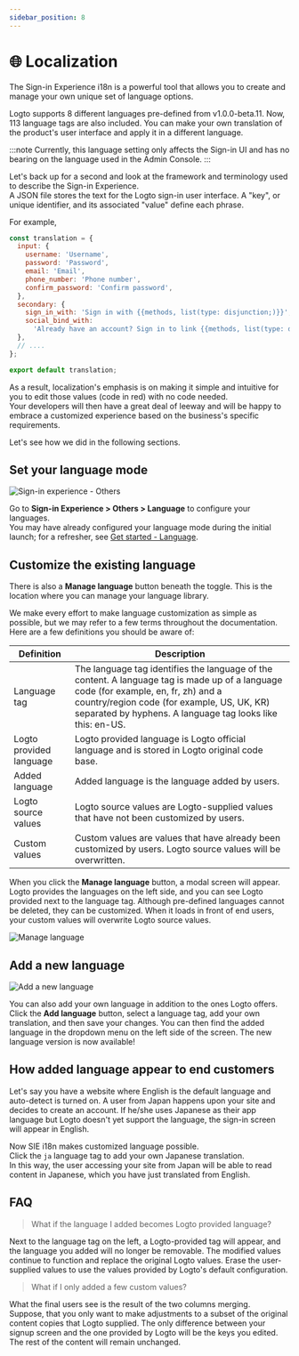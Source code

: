 ```yaml
---
sidebar_position: 8
---
```



# 🌐 Localization

The Sign-in Experience i18n is a powerful tool that allows you to create and manage your own unique set of language options.

Logto supports 8 different languages pre-defined from v1.0.0-beta.11. Now, 113 language tags are also included. You can make your own translation of the product's user interface and apply it in a different language.

:::note
Currently, this language setting only affects the Sign-in UI and has no bearing on the language used in the Admin Console.
:::

Let's back up for a second and look at the framework and terminology used to describe the Sign-in Experience.  
A JSON file stores the text for the Logto sign-in user interface. A "key", or unique identifier, and its associated "value" define each phrase.

For example,

```js
const translation = {
  input: {
    username: 'Username',
    password: 'Password',
    email: 'Email',
    phone_number: 'Phone number',
    confirm_password: 'Confirm password',
  },
  secondary: {
    sign_in_with: 'Sign in with {{methods, list(type: disjunction;)}}',
    social_bind_with:
      'Already have an account? Sign in to link {{methods, list(type: disjunction;)}} with your social identity.',
  },
  // ....
};

export default translation;
```

As a result, localization's emphasis is on making it simple and intuitive for you to edit those values (code in red) with no code needed.  
Your developers will then have a great deal of leeway and will be happy to embrace a customized experience based on the business's specific requirements.

Let's see how we did in the following sections.

## Set your language mode

<img alt="Sign-in experience - Others" src={sieOthers} />

Go to **Sign-in Experience > Others > Language** to configure your languages.  
You may have already configured your language mode during the initial launch; for a refresher, see [Get started - Language](/docs/tutorials/get-started/customize-sign-in-experience.mdx#language).

## Customize the existing language

There is also a **Manage language** button beneath the toggle. This is the location where you can manage your language library.

We make every effort to make language customization as simple as possible, but we may refer to a few terms throughout the documentation. Here are a few definitions you should be aware of:

| Definition              | Description                                                                                                                                                                                                                                      |
| ----------------------- | ------------------------------------------------------------------------------------------------------------------------------------------------------------------------------------------------------------------------------------------------ |
| Language tag            | The language tag identifies the language of the content. A language tag is made up of a language code (for example, en, fr, zh) and a country/region code (for example, US, UK, KR) separated by hyphens. A language tag looks like this: en-US. |
| Logto provided language | Logto provided language is Logto official language and is stored in Logto original code base.                                                                                                                                                    |
| Added language          | Added language is the language added by users.                                                                                                                                                                                                   |
| Logto source values     | Logto source values are Logto-supplied values that have not been customized by users.                                                                                                                                                            |
| Custom values           | Custom values are values that have already been customized by users. Logto source values will be overwritten.                                                                                                                                    |

When you click the **Manage language** button, a modal screen will appear.  
Logto provides the languages on the left side, and you can see Logto provided next to the language tag. Although pre-defined languages cannot be deleted, they can be customized. When it loads in front of end users, your custom values will overwrite Logto source values.

<img alt="Manage language" src={manageLanguage} />

## Add a new language

<img alt="Add a new language" src={addNewLanguage} />

You can also add your own language in addition to the ones Logto offers. Click the **Add language** button, select a language tag, add your own translation, and then save your changes. You can then find the added language in the dropdown menu on the left side of the screen. The new language version is now available!

## How added language appear to end customers

Let's say you have a website where English is the default language and auto-detect is turned on. A user from Japan happens upon your site and decides to create an account. If he/she uses Japanese as their app language but Logto doesn't yet support the language, the sign-in screen will appear in English.

Now SIE i18n makes customized language possible.  
Click the `ja` language tag to add your own Japanese translation.  
In this way, the user accessing your site from Japan will be able to read content in Japanese, which you have just translated from English.

## FAQ

> What if the language I added becomes Logto provided language?

Next to the language tag on the left, a Logto-provided tag will appear, and the language you added will no longer be removable. The modified values continue to function and replace the original Logto values. Erase the user-supplied values to use the values provided by Logto's default configuration.

> What if I only added a few custom values?

What the final users see is the result of the two columns merging.  
Suppose, that you only want to make adjustments to a subset of the original content copies that Logto supplied. The only difference between your signup screen and the one provided by Logto will be the keys you edited. The rest of the content will remain unchanged.
